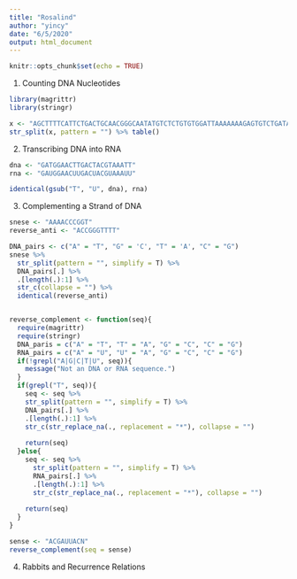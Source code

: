 ```yaml
---
title: "Rosalind"
author: "yincy"
date: "6/5/2020"
output: html_document
---
```


```r
knitr::opts_chunk$set(echo = TRUE)
```

1. Counting DNA Nucleotides  
```r
library(magrittr)
library(stringr)

x <- "AGCTTTTCATTCTGACTGCAACGGGCAATATGTCTCTGTGTGGATTAAAAAAAGAGTGTCTGATAGCAGC"
str_split(x, pattern = "") %>% table()
```


2. Transcribing DNA into RNA  
```r
dna <- "GATGGAACTTGACTACGTAAATT"
rna <- "GAUGGAACUUGACUACGUAAAUU"

identical(gsub("T", "U", dna), rna)
```


3. Complementing a Strand of DNA  
```r
snese <- "AAAACCCGGT"
reverse_anti <- "ACCGGGTTTT"

DNA_pairs <- c("A" = "T", "G" = 'C', "T" = 'A', "C" = "G")
snese %>% 
  str_split(pattern = "", simplify = T) %>% 
  DNA_pairs[.] %>% 
  .[length(.):1] %>% 
  str_c(collapse = "") %>% 
  identical(reverse_anti)


reverse_complement <- function(seq){
  require(magrittr)
  require(stringr)
  DNA_paris = c("A" = "T", "T" = "A", "G" = "C", "C" = "G")
  RNA_pairs = c("A" = "U", "U" = "A", "G" = "C", "C" = "G")
  if(!grepl("A|G|C|T|U", seq)){
    message("Not an DNA or RNA sequence.")
  }
  if(grepl("T", seq)){
    seq <- seq %>% 
    str_split(pattern = "", simplify = T) %>% 
    DNA_pairs[.] %>% 
    .[length(.):1] %>% 
    str_c(str_replace_na(., replacement = "*"), collapse = "")
    
    return(seq)
  }else{
    seq <- seq %>% 
      str_split(pattern = "", simplify = T) %>% 
      RNA_pairs[.] %>% 
      .[length(.):1] %>% 
      str_c(str_replace_na(., replacement = "*"), collapse = "")
    
    return(seq)
  }
}

sense <- "ACGAUUACN"
reverse_complement(seq = sense)
```

4. Rabbits and Recurrence Relations  




















